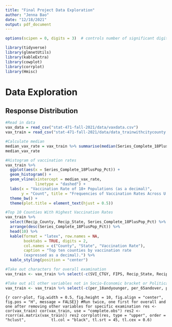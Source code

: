 ```yaml
---
title: "Final Project Data Exploration"
author: "Jenna Bao"
date: "12/18/2021"
output: pdf_document
---
```


```r
options(scipen = 0, digits = 3)  # controls number of significant digits printed
```

```r
library(tidyverse)  
library(glmnetUtils)    
library(kableExtra)
library(cowplot) 
library(corrplot)
library(Hmisc)
```

# Data Exploration
## Response Distribution

```r
#Read in data
vax_data = read_csv("stat-471-fall-2021/data/vaxdata.csv")
vax_train = read_csv("stat-471-fall-2021/data/data_trainwithcitycounty.csv")
```


```r
#Calculate median
median_vax_rate = vax_train %>% summarise(median(Series_Complete_18PlusPop_Pct)) %>% pull ()
median_vax_rate
```

```r
#Histogram of vaccination rates
vax_train %>% 
  ggplot(aes(x = Series_Complete_18PlusPop_Pct)) +
  geom_histogram() +
  geom_vline(xintercept = median_vax_rate,
             linetype = "dashed") +
  labs(x = "Vaccination Rate of 18+ Populations (as a decimal)",
       y = "Count", title = "Frequencies of Vaccination Rates Across U.S. Counties") +
  theme_bw() +
  theme(plot.title = element_text(hjust = 0.5))
```
```r
#Top 10 Counties With Highest Vaccination Rates
vax_train %>%
  select(Recip_County, Recip_State, Series_Complete_18PlusPop_Pct) %>%
  arrange(desc(Series_Complete_18PlusPop_Pct)) %>%
  head(10) %>%
  kable(format = "latex", row.names = NA,
        booktabs = TRUE, digits = 2,
        col.names = c("County", "State", "Vaccination Rate"),
        caption = "Top ten counties by vaccination rate
        (expressed as a decimal).") %>%
  kable_styling(position = "center")
```

```r
#Take out characters for overall examination
vax_train <- vax_train %>% select(-c(SVI_CTGY, FIPS, Recip_State, Recip_County, Series_Complete_18PlusPop_Pct))

#Take out all other variables not in Socio-Economic bracket or Political Affiliation bracket
vax_train <- vax_train %>% select(-c(per_18andyounger, per_65andover, per_BIPOC, per_rural, primarycarephysicians_ratio, per_flushotvaccine, per_uninsured, life_expectancy))
```

```{r corr-plot, fig.width = 0.5, fig.height = 10, fig.align = "center", fig.pos = "H", message = FALSE}}
#Run twice, one first for overall and one after removing other variables for specific examination
res <- cor(vax_train)
cor(vax_train, use = "complete.obs")
res2 <- rcorr(as.matrix(vax_train))
res2
corrplot(res, type = "upper", order = "hclust", 
         tl.col = "black", tl.srt = 45, tl.cex = 0.6)
```


